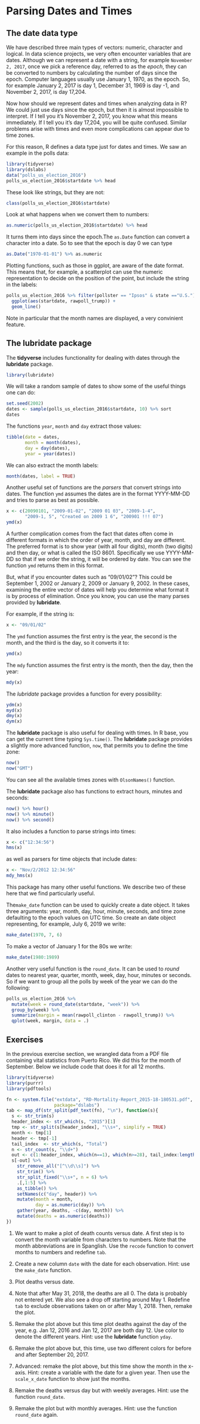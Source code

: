 # Parsing Dates and Times

## The date data type

We have described three main types of vectors: numeric, character and logical. In data science projects, we very often encounter variables that are dates. Although we can represent a date with a string, for example `November 2, 2017`, once we pick a reference day, referred to as the _epoch_, they can be converted to numbers by calculating the number of days since the epoch. Computer languages usually use January 1, 1970, as the epoch. So, for example January 2, 2017 is day 1, December 31, 1969 is day -1, and November 2, 2017, is day 17,204. 

Now how should we represent dates and times when analyzing data in R? We could just use days since the epoch, but then it is almost impossible to interpret. If I tell you it's November 2, 2017, you know what this means immediately. If I tell you it's day 17,204, you will be quite confused. Similar problems arise with times and even more complications can appear due to time zones. 

For this reason, R defines a data type just for dates and times. We saw an example in the polls data:

```r
library(tidyverse)
library(dslabs)
data("polls_us_election_2016")
polls_us_election_2016$startdate %>% head
```

These look like strings, but they are not:

```r
class(polls_us_election_2016$startdate)
```

Look at what happens when we convert them to numbers:

```r
as.numeric(polls_us_election_2016$startdate) %>% head
```

It turns them into days since the epoch.The `as.Date` function can convert a character into a date. So to see that the epoch is day 0 we can type

```r
as.Date("1970-01-01") %>% as.numeric
```

Plotting functions, such as those in ggplot, are aware of the date format. This means that, for example, a scatterplot can use the numeric representation to decide on the position of the point, but include the string in the labels:

```r
polls_us_election_2016 %>% filter(pollster == "Ipsos" & state =="U.S.") %>%
  ggplot(aes(startdate, rawpoll_trump)) +
  geom_line()
```

Note in particular that the month names are displayed, a very convinient feature.

## The lubridate package {#lubridate}

The __tidyverse__ includes functionality for dealing with dates through the __lubridate__ package. 

```r
library(lubridate)
```

We will take a random sample of dates to show some of the useful things one can do:

```r
set.seed(2002)
dates <- sample(polls_us_election_2016$startdate, 10) %>% sort
dates
```

The functions `year`, `month` and `day` extract those values:

```r
tibble(date = dates, 
       month = month(dates),
       day = day(dates),
       year = year(dates))
```

We can also extract the month labels:

```r
month(dates, label = TRUE)
```


Another useful set of functions are the _parsers_ that convert strings into dates. The function `ymd` assumes the dates are in the format YYYY-MM-DD and tries to parse as best as possible.

```r
x <- c(20090101, "2009-01-02", "2009 01 03", "2009-1-4",
       "2009-1, 5", "Created on 2009 1 6", "200901 !!! 07")
ymd(x)
```

A further complication comes from the fact that dates often come in different formats in which the order of year, month, and day are different. The preferred format is to show year (with all four digits), month (two digits) and then day, or what is called the ISO 8601. Specifically we use YYYY-MM-DD so that if we order the string, it will be ordered by date. You can see the function `ymd` returns them in this format.

But, what if you encounter dates such as "09/01/02"? This could be September 1, 2002 or January 2, 2009 or January 9, 2002. 
In these cases, examining the entire vector of dates will help you determine what format it is by process of elimination. Once you know, you can use the many parses provided by __lubridate__.

For example, if the string is:

```r
x <- "09/01/02"
```

The `ymd` function assumes the first entry is the year, the second is the month, and the third is the day, so it converts it to:

```r
ymd(x)
```

The `mdy` function assumes the first entry is the month, then the day, then the year:

```r
mdy(x)
```

The _lubridate_ package provides a function for every possibility:
```r
ydm(x)
myd(x)
dmy(x)
dym(x)
```

The __lubridate__ package is also useful for dealing with times. In R base, you can get the current time typing `Sys.time()`. The __lubridate__ package provides a slightly more advanced function, `now`, that permits you to define the time zone:

```r
now()
now("GMT")
```

You can see all the available times zones with `OlsonNames()` function.

The __lubridate__ package also has functions to extract hours, minutes and seconds: 

```r
now() %>% hour()
now() %>% minute()
now() %>% second()
```

It also includes a function to parse strings into times:

```r
x <- c("12:34:56")
hms(x)
```

as well as parsers for time objects that include dates:

```r
x <- "Nov/2/2012 12:34:56"
mdy_hms(x)
```

This package has many other useful functions. We describe two of these here that we find particularly useful.

The`make_date` function can be used to quickly create a date object. It takes three arguments: year, month, day, hour, minute, seconds, and time zone defaulting to the epoch values on UTC time. So create an date object representing, for example, July 6, 2019 we write:

```r
make_date(1970, 7, 6)
```

To make a vector of January 1 for the 80s we write:

```r
make_date(1980:1989)
```


Another very useful function is the `round_date`. It can be used to _round_ dates to nearest year, quarter,  month, week, day, hour, minutes or seconds. So if we want to group all the polls by week of the year we can do the following:

```r
polls_us_election_2016 %>% 
  mutate(week = round_date(startdate, "week")) %>%
  group_by(week) %>%
  summarize(margin = mean(rawpoll_clinton - rawpoll_trump)) %>%
  qplot(week, margin, data = .)
```


## Exercises


In the previous exercise section, we wrangled data from a PDF file containing vital statistics from Puerto Rico. We did this for the month of September. Below we include code that does it for all 12 months.

```r
library(tidyverse)
library(purrr)
library(pdftools)

fn <- system.file("extdata", "RD-Mortality-Report_2015-18-180531.pdf", 
                  package="dslabs")
tab <- map_df(str_split(pdf_text(fn), "\n"), function(s){
  s <- str_trim(s)
  header_index <- str_which(s, "2015")[1]
  tmp <- str_split(s[header_index], "\\s+", simplify = TRUE)
  month <- tmp[1]
  header <- tmp[-1]
  tail_index  <- str_which(s, "Total")
  n <- str_count(s, "\\d+")
  out <- c(1:header_index, which(n==1), which(n>=28), tail_index:length(s))
  s[-out] %>%
    str_remove_all("[^\\d\\s]") %>%
    str_trim() %>%
    str_split_fixed("\\s+", n = 6) %>%
    .[,1:5] %>%
    as_tibble() %>% 
    setNames(c("day", header)) %>%
    mutate(month = month,
           day = as.numeric(day)) %>%
    gather(year, deaths, -c(day, month)) %>%
    mutate(deaths = as.numeric(deaths))
})
```

1. We want to make a plot of death counts versus date. A first step is to convert the month variable from characters to numbers. Note that the month abbreviations are in Spanglish. Use the `recode` function to convert months to numbers and redefine `tab`.

     
2. Create a new column `date` with the date for each observation. Hint: use the `make_date` function.

    
3. Plot deaths versus date.

    
4. Note that after May 31, 2018, the deaths are all 0. The data is probably not entered yet. We also see a drop off starting around May 1. Redefine `tab` to exclude observations taken on or after May 1, 2018. Then, remake the plot.

    

5. Remake the plot above but this time plot deaths against the day of the year, e.g. Jan 12, 2016 and Jan 12, 2017 are both day 12. Use color to denote the different years. Hint: use the __lubridate__ function `yday`.


    
6. Remake the plot above but, this time, use two different colors for before and after September 20, 2017.

    
7. Advanced: remake the plot above, but this time show the month in the x-axis. Hint: create a variable with the date for a given year. Then use the `scale_x_date` function to show just the months.

8. Remake the deaths versus day but with weekly averages. Hint: use the function `round_date`.

    
9. Remake the plot but with monthly averages. Hint: use the function `round_date` again.
